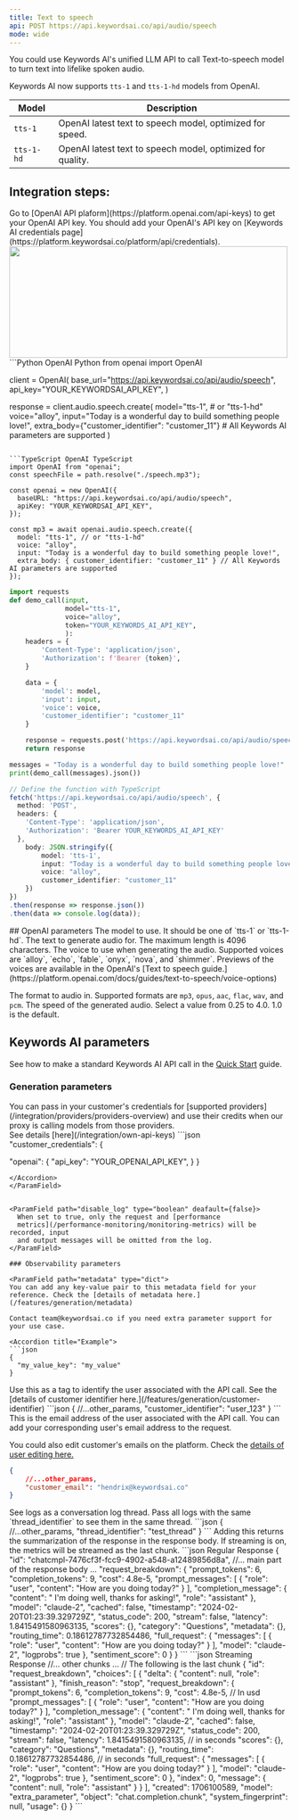 ```yaml
---
title: Text to speech
api: POST https://api.keywordsai.co/api/audio/speech
mode: wide
---
```


You could use Keywords AI's unified LLM API to call Text-to-speech model to turn text into lifelike spoken audio.

Keywords AI now supports `tts-1` and `tts-1-hd` models from OpenAI.

| Model    | Description                           |
| -------- | ------------------------------------- |
|`tts-1`   | OpenAI latest text to speech model, optimized for speed.                |
|`tts-1-hd`      |OpenAI latest text to speech model, optimized for quality. |


## Integration steps:

<Steps>
<Step title="Get your OpenAI API key" >
Go to [OpenAI API plaform](https://platform.openai.com/api-keys) to get your OpenAI API key.
</Step>
<Step title="Add your credentials on Keywords AI credentials page" >
You should add your OpenAI's API key on [Keywords AI credentials page](https://platform.keywordsai.co/platform/api/credentials).
<img height="200" width="500"  src="/images/api-features/credentials.png"/>
</Step>

<Step title="Call your text-to-speech model">
<CodeGroup>
```Python OpenAI Python
from openai import OpenAI

client = OpenAI(
    base_url="https://api.keywordsai.co/api/audio/speech",
    api_key="YOUR_KEYWORDSAI_API_KEY",
)

response = client.audio.speech.create(
    model="tts-1", # or "tts-1-hd"
    voice="alloy",
    input="Today is a wonderful day to build something people love!",
    extra_body={"customer_identifier": "customer_11"}  # All Keywords AI parameters are supported
)
```

```TypeScript OpenAI TypeScript
import OpenAI from "openai";
const speechFile = path.resolve("./speech.mp3");

const openai = new OpenAI({
  baseURL: "https://api.keywordsai.co/api/audio/speech",
  apiKey: "YOUR_KEYWORDSAI_API_KEY",
});

const mp3 = await openai.audio.speech.create({
  model: "tts-1", // or "tts-1-hd"
  voice: "alloy",
  input: "Today is a wonderful day to build something people love!",
  extra_body: { customer_identifier: "customer_11" } // All Keywords AI parameters are supported
});

```
```python Python
import requests
def demo_call(input, 
              model="tts-1",
              voice="alloy",
              token="YOUR_KEYWORDS_AI_API_KEY",
              ):
    headers = {
        'Content-Type': 'application/json',
        'Authorization': f'Bearer {token}',
    }

    data = {
        'model': model,
        'input': input,
        'voice': voice,
        'customer_identifier': "customer_11"
    }

    response = requests.post('https://api.keywordsai.co/api/audio/speech', headers=headers, json=data)
    return response

messages = "Today is a wonderful day to build something people love!"
print(demo_call(messages).json())
```
```TypeScript TypeScript
// Define the function with TypeScript
fetch('https://api.keywordsai.co/api/audio/speech', {
  method: 'POST',
  headers: {
    'Content-Type': 'application/json',
    'Authorization': 'Bearer YOUR_KEYWORDS_AI_API_KEY'
  },
    body: JSON.stringify({
        model: 'tts-1',
        input: "Today is a wonderful day to build something people love!"
        voice: "alloy",
        customer_identifier: "customer_11"
    })
})
.then(response => response.json())
.then(data => console.log(data));
```
</CodeGroup>
</Step>

</Steps>
## OpenAI parameters 
<ParamField path="model" type="string" required>
The model to use. It should be one of `tts-1` or `tts-1-hd`.
</ParamField>
<ParamField path="input" type="string" required>
The text to generate audio for. The maximum length is 4096 characters.
</ParamField>
<ParamField path="voice" type="string" required>
The voice to use when generating the audio. Supported voices are `alloy`, `echo`, `fable`, `onyx`, `nova`, and `shimmer`. Previews of the voices are available in the OpenAI's [Text to speech guide.](https://platform.openai.com/docs/guides/text-to-speech/voice-options)
</ParamField>
<ParamField path="response_format" type="string" default={"mp3"}>

The format to audio in. Supported formats are `mp3`, `opus`, `aac`, `flac`, `wav`, and `pcm`.
</ParamField>
<ParamField path="speed" type="Number" default={1}>
The speed of the generated audio. Select a value from 0.25 to 4.0. 1.0 is the default.
</ParamField>


## Keywords AI parameters
See how to make a standard Keywords AI API call in the [Quick Start](/get-started/quick-start) guide.
### Generation parameters

<ParamField path="customer_credentials" type="object">
You can pass in your customer's credentials for [supported providers](/integration/providers/providers-overview) and use their credits when our proxy is calling models from those providers. <br/>See details [here](/integration/own-api-keys)
<Accordion title="Example">
```json
"customer_credentials": {

  "openai": {
    "api_key": "YOUR_OPENAI_API_KEY",
  }
}
```
</Accordion>
</ParamField>


<ParamField path="disable_log" type="boolean" deafault={false}>
  When set to true, only the request and [performance
  metrics](/performance-monitoring/monitoring-metrics) will be recorded, input
  and output messages will be omitted from the log.
</ParamField>

### Observability parameters

<ParamField path="metadata" type="dict">
You can add any key-value pair to this metadata field for your reference. Check the [details of metadata here.](/features/generation/metadata)

Contact team@keywordsai.co if you need extra parameter support for your use case.

<Accordion title="Example">
```json
{
  "my_value_key": "my_value"
}
```
</Accordion>
</ParamField>

<ParamField path="customer_identifier" type="string">
  Use this as a tag to identify the user associated with the API call. See the [details of customer identifier here.](/features/generation/customer-identifier)
  <Accordion title="Example">
```json
{
    //...other_params,
    "customer_identifier": "user_123"
}
```
</Accordion>
</ParamField>

<ParamField path="customer_email" type="string">
  This is the email address of the user associated with the API call. You can add your corresponding user's email address to the request.
  
  You could also edit customer's emails on the platform. Check the [details of user editing here.](/features/user/user-creation)
    <Accordion title="Example">
```json
{
    //...other_params,
    "customer_email": "hendrix@keywordsai.co"
}
```
</Accordion>
</ParamField>
<ParamField path="thread_identifier" type="string">
  See logs as a conversation log thread. Pass all logs with the same `thread_identifier` to see them in the same thread.
    <Accordion title="Example">
```json
{
    //...other_params,
    "thread_identifier": "test_thread"
}
```
</Accordion>
</ParamField>

<ParamField path="request_breakdown" type="boolean" default={false}>
Adding this returns the summarization of the response in the response body. If streaming is on, the metrics will be streamed as the last chunk.

  <Accordion title="Properties">
    <CodeGroup>
```json Regular Response
{
  "id": "chatcmpl-7476cf3f-fcc9-4902-a548-a12489856d8a",
  //... main part of the response body ...
  "request_breakdown": {
    "prompt_tokens": 6,
    "completion_tokens": 9,
    "cost": 4.8e-5,
    "prompt_messages": [
      {
        "role": "user",
        "content": "How are you doing today?"
      }
    ],
    "completion_message": {
      "content": " I'm doing well, thanks for asking!",
      "role": "assistant"
    },
    "model": "claude-2",
    "cached": false,
    "timestamp": "2024-02-20T01:23:39.329729Z",
    "status_code": 200,
    "stream": false,
    "latency": 1.8415491580963135,
    "scores": {},
    "category": "Questions",
    "metadata": {},
    "routing_time": 0.18612787732854486,
    "full_request": {
      "messages": [
        {
          "role": "user",
          "content": "How are you doing today?"
        }
      ],
      "model": "claude-2",
      "logprobs": true
    },
    "sentiment_score": 0
  }
}
```
```json Streaming Response
//... other chunks ...
// The following is the last chunk
{
  "id": "request_breakdown",
  "choices": [
    {
      "delta": { "content": null, "role": "assistant" },
      "finish_reason": "stop",
      "request_breakdown": {
        "prompt_tokens": 6,
        "completion_tokens": 9,
        "cost": 4.8e-5, //  In usd
        "prompt_messages": [
          {
            "role": "user",
            "content": "How are you doing today?"
          }
        ],
        "completion_message": {
          "content": " I'm doing well, thanks for asking!",
          "role": "assistant"
        },
        "model": "claude-2",
        "cached": false,
        "timestamp": "2024-02-20T01:23:39.329729Z",
        "status_code": 200,
        "stream": false,
        "latency": 1.8415491580963135, // in seconds
        "scores": {},
        "category": "Questions",
        "metadata": {},
        "routing_time": 0.18612787732854486, // in seconds
        "full_request": {
          "messages": [
            {
              "role": "user",
              "content": "How are you doing today?"
            }
          ],
          "model": "claude-2",
          "logprobs": true
        },
        "sentiment_score": 0
      },
      "index": 0,
      "message": { "content": null, "role": "assistant" }
    }
  ],
  "created": 1706100589,
  "model": "extra_parameter",
  "object": "chat.completion.chunk",
  "system_fingerprint": null,
  "usage": {}
}
```
    </CodeGroup>
  </Accordion>
</ParamField>





<RequestExample>
</RequestExample>